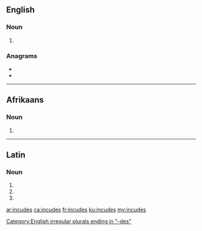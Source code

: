 ==English==

===Noun===
{{head|en|noun plural form}}

# {{plural of|incus|lang=en}}

===Anagrams===
* {{l|en|incused}}
* {{l|en|induces}}

[[Category:English irregular plurals ending in "-des"]]

----

==Afrikaans==

===Noun===
{{head|af|noun plural form}}

# {{plural of|lang=af|incus}}

----

==Latin==

===Noun===
{{la-noun-form|incūdēs}}

# {{inflection of|incūs||nom|p|lang=la}}
# {{inflection of|incūs||acc|p|lang=la}}
# {{inflection of|incūs||voc|p|lang=la}}

[[ar:incudes]]
[[ca:incudes]]
[[fr:incudes]]
[[ku:incudes]]
[[my:incudes]]